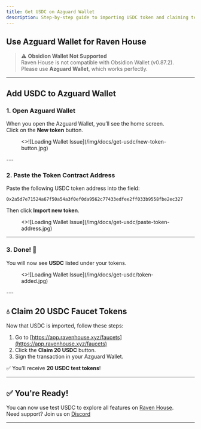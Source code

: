 ```yaml
---
title: Get USDC on Azguard Wallet
description: Step-by-step guide to importing USDC token and claiming test tokens on Raven House.
---
```


## Use Azguard Wallet for Raven House

> ⚠️ **Obsidion Wallet Not Supported**  
Raven House is not compatible with Obsidion Wallet (v0.87.2).  
Please use **Azguard Wallet**, which works perfectly.

---

## Add USDC to Azguard Wallet

### 1. Open Azguard Wallet

When you open the Azguard Wallet, you’ll see the home screen.  
Click on the **New token** button.

<figure>
  <>![Loading Wallet Issue](/img/docs/get-usdc/new-token-button.jpg)</>
</figure>
---

### 2. Paste the Token Contract Address

Paste the following USDC token address into the field:

```0x2a5d7e71524a67f50a54a3f0ef0da9562c77433edfee2ff033b9558fbe2ec327```


Then click **Import new token**.

<figure>
  <>![Loading Wallet Issue](/img/docs/get-usdc/paste-token-address.jpg)</>
</figure>

---

### 3. Done! 🎉

You will now see **USDC** listed under your tokens.

<figure>
  <>![Loading Wallet Issue](/img/docs/get-usdc/token-added.jpg)</>
</figure>
---

## 💧 Claim 20 USDC Faucet Tokens

Now that USDC is imported, follow these steps:

1. Go to [https://app.ravenhouse.xyz/faucets](https://app.ravenhouse.xyz/faucets)
2. Click the **Claim 20 USDC** button.
3. Sign the transaction in your Azguard Wallet.

✅ You’ll receive **20 USDC test tokens**!

---

## ✅ You're Ready!

You can now use test USDC to explore all features on [Raven House](https://app.ravenhouse.xyz).  
Need support? Join us on [Discord](https://discord.com/invite/CR8nKg5gYB)

---


